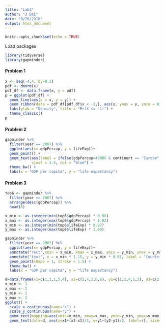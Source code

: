 ```yaml
---
title: "Lab3"
author: "J Bai"
date: "9/26/2018"
output: html_document
---
```


```r
knitr::opts_chunk$set(echo = TRUE)
```

Load packages
```r
library(tidyverse)
library(gapminder)
```

#### Problem 1
```r
x <- seq(-4,4, by=0.1)
pdf <- dnorm(x)
pdf_df <- data.frame(x, y = pdf)
p = ggplot(pdf_df) +
  geom_line(aes(x = x, y = y)) +
  geom_ribbon(data = pdf_df[pdf_df$x < -1,], aes(x, ymax = y, ymin = 0), fill = "red", col = "black") +
  labs(ylab = "Density", title = "Pr(X <= -1)") +
  theme_classic()
p
```


#### Problem 2
```r
gapminder %>%
  filter(year == 2007) %>%
  ggplot(aes(x= gdpPercap, y = lifeExp))+
  geom_point() +
  geom_text(aes(label = ifelse(gdpPercap>40000 & continent == "Europe",as.character(country),'')),
            vjust = 1.5, col = "blue") +
  theme_bw() +
  labs(x = "GDP per capita", y = "life expectancy")
```


#### Problem 3
```r
top6 <- gapminder %>%
  filter(year == 2007) %>%
  arrange(desc(gdpPercap)) %>%
  head(6)

x_min <- as.integer(min(top6$gdpPercap) * 0.98)
x_max <- as.integer(max(top6$gdpPercap) * 1.02)
y_min <- as.integer(min(top6$lifeExp) * 0.97) 
y_max <- as.integer(max(top6$lifeExp) * 1.04)

gapminder %>%
  filter(year == 2007) %>%
  ggplot(aes(x= gdpPercap, y = lifeExp))+
  annotate("rect",xmin = x_min, xmax = x_max, ymin = y_min, ymax = y_max, alpha = 0.3, fill = 2) +
  annotate("text", x = x_min * 1.15, y = y_min * 0.97, label = "Countries with \n highest GDP") +
  geom_point(shape = 1, stroke = 1.5) +
  theme_bw() +
  labs(x = "GDP per capita", y = "life expectancy")
```

```r
d=data.frame(x1=c(1,3,1,5,4), x2=c(2,4,3,6,6), y1=c(1,1,4,1,3), y2=c(2,2,5,3,5), t=c('a','a','a','b','b'), r=c(1,2,3,4,5))
x_min <- 1
x_max <- 2
y_min <- 1
y_max <- 2
ggplot() + 
  scale_x_continuous(name="x") + 
  scale_y_continuous(name="y") +
  geom_rect(mapping=aes(xmin=x_min, xmax=x_max, ymin=y_min, ymax=y_max), color="black", fill = "red", alpha=0.3) +
  geom_text(data=d, aes(x=x1+(x2-x1)/2, y=y1+(y2-y1)/2, label=r), size=4)
```
